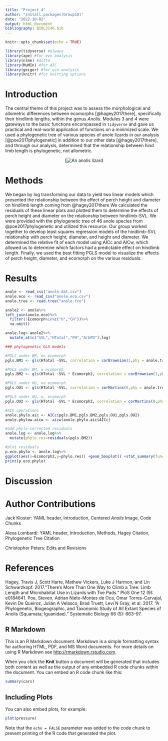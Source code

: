 ```yaml
---
title: "Project 4"
author: "install.packages(Group10)"
date: "2022-10-02"
output: html_document
bibliography: BIOL3140.bib
---
```


```r
knitr::opts_chunk$set(echo = TRUE)
```

```r
library(tidyverse) #always
library(ape) #for evo analysis
library(nlme) #ditto
library(MuMIn) #for AIC
library(geiger) #for eco analysis
library(knitr) #for knitting options
```

# Introduction

The central theme of this project was to assess the morphological and allometric differences between ecomorphs [@hagey2017there], specifically their hindlimb lengths, within the genus *Anolis*.  Modules 3 and 4 were gateways to the basic functions encompassed in `tidyverse` and gave us practical and real-world application of functions on a minimized scale. We used a phylogenetic tree of various species of anole lizards in our analysis [@poe2017phylogenetic] in addition to our other data [@hagey2017there], and through our analysis, determined that the relationship between hind limb length is phylogenetic, not allometric.

<center>
[![An anolis lizard](https://upload.wikimedia.org/wikipedia/commons/thumb/1/19/Anole_-_Dactyloidae.jpg/1600px-Anole_-_Dactyloidae.jpg?20140330214250)
</center>

# Methods 

We began by log transforming our data to yield two linear models which presented the relationship between the effect of perch height and diameter on hindlimb length coming from @hagey2017there  We calculated the residuals of these linear plots and plotted them to determine the effects of perch height and diameter on the relationship between hindlimb-SVL.  We were provided with the phylogenetic tree of 46 anole species from @poe2017phylogenetic and utilized this resource.  Our group worked together to develop least squares regression models of the hindlimb-SVL relationship with perch height, diameter, and height and diameter.  We determined the relative fit of each model using AICc and AICw, which allowed us to determine which factors had a predictable effect on hindlimb length.  Finally, we used the best fitting PGLS model to visualize the effects of perch height, diameter, and ecomorph on the various residuals. 

# Results

```r
anole <- read_csv("anole.dat.csv")
anole.eco <- read_csv("anole.eco.csv")
anole.tree <- read.tree("anole.tre")
```

```r
anole2 <- anole%>%
left_join(anole.eco)%>%
  filter(!Ecomorph%in%c("U","CH"))%>%
  na.omit()

anole.log<-anole2%>%
  mutate_at(c("SVL","HTotal","PH","ArbPD"),log)
```

```r
### phylogenetic GLS models

#PGLS under BM, no ecomorph
pgls.BM1 <- gls(HTotal ~SVL, correlation = corBrownian(1,phy = anole.tree,form=~Species),data = anole.log, method = "ML")

#PGLS under BM, w ecomorph
pgls.BM2 <- gls(HTotal ~SVL * Ecomorph2, correlation = corBrownian(1,phy = anole.tree,form=~Species),data = anole.log, method = "ML")

#PGLS under OU, no ecomorph
pgls.OU1 <- gls(HTotal ~SVL, correlation = corMartins(0,phy = anole.tree,form=~Species),data = anole.log, method = "ML")

#PGLS under OU, w, ecomorph
pgls.OU2 <- gls(HTotal ~SVL * Ecomorph2, correlation = corMartins(0,phy = anole.tree,form=~Species),data = anole.log, method = "ML")
```

```r
#AIC operations
anole.phylo.aic <- AICc(pgls.BM1,pgls.BM2,pgls.OU1,pgls.OU2)
anole.phylow.aicw <- aicw(anole.phylo.aic$AICc)
```

```r
#add phylo-corrected residuals
anole.log <- anole.log%>%
  mutate(phylo.res=residuals(pgls.BM2))
```

```r
#plot residuals
p.eco.phylo <- anole.log%>%
ggplot(aes(x=Ecomorph2,y=phylo.res)) +geom_boxplot() +stat_summary(fun=mean, geom="point", size=3)
print(p.eco.phylo)

```

# Discussion

# Author Contributions

Jack Kloster: YAML header, Introduction, Centered *Anolis* Image, Code Chunks

Alexa Lombardi: YAML header, Introduction, Methods, Hagey Citation, Phylogenetic Tree Citation

Christopher Peters: Edits and Revisions

# References

Hagey, Travis J, Scott Harte, Mathew Vickers, Luke J Harmon, and Lin Schwarzkopf. 2017.“There’s More Than One Way to Climb a Tree: Limb Length and Microhabitat Use in Lizards with Toe Pads.” PloS One 12 (9): e0184641.
Poe, Steven, Adrian Nieto-Montes de Oca, Omar Torres-Carvajal, Kevin De Queiroz, Julián A Velasco, Brad Truett, Levi N Gray, et al. 2017. “A Phylogenetic, Biogeographic, and Taxonomic Study of All Extant Species of Anolis (Squamata; Iguanidae).” Systematic Biology 66 (5): 663–97.

## R Markdown

This is an R Markdown document. Markdown is a simple formatting syntax for authoring HTML, PDF, and MS Word documents. For more details on using R Markdown see <http://rmarkdown.rstudio.com>.

When you click the **Knit** button a document will be generated that includes both content as well as the output of any embedded R code chunks within the document. You can embed an R code chunk like this:

```r
summary(cars)
```

## Including Plots

You can also embed plots, for example:

```r
plot(pressure)
```

Note that the `echo = FALSE` parameter was added to the code chunk to prevent printing of the R code that generated the plot.
